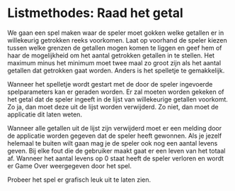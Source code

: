 # Listmethodes: Raad het getal

We gaan een spel maken waar de speler moet gokken welke getallen er in willekeurig getrokken reeks voorkomen. Laat op voorhand de speler kiezen tussen welke grenzen de getallen mogen komen te liggen en geef hem of haar de mogelijkheid om het aantal getrokken getallen in te stellen. Het maximum minus het minimum moet twee maal zo groot zijn als het aantal getallen dat getrokken gaat worden. Anders is het spelletje te gemakkelijk.

Wanneer het spelletje wordt gestart met de door de speler ingevoerde spelparameters kan er geraden worden. Er zal moeten worden gekeken of het getal dat de speler ingeeft in de lijst van willekeurige getallen voorkomt. Zo ja, dan moet deze uit de lijst worden verwijderd. Zo niet, dan moet de applicatie dit laten weten.

Wanneer alle getallen uit de lijst zijn verwijderd moet er een melding door de applicatie worden gegeven dat de speler heeft gewonnen. Als je jezelf helemaal te buiten wilt gaan mag je de speler ook nog een aantal levens geven. Bij elke fout die de gebruiker maakt gaat er een leven van het totaal af. Wanneer het aantal levens op 0 staat heeft de speler verloren en wordt er Game Over weergegeven door het spel.

Probeer het spel er grafisch leuk uit te laten zien.
